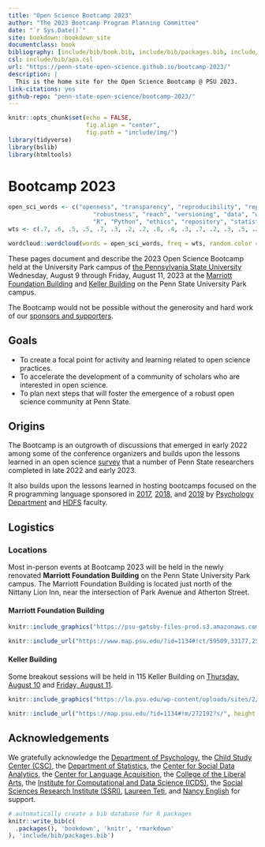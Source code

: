 ```yaml
--- 
title: "Open Science Bootcamp 2023"
author: "The 2023 Bootcamp Program Planning Committee"
date: "`r Sys.Date()`"
site: bookdown::bookdown_site
documentclass: book
bibliography: [include/bib/book.bib, include/bib/packages.bib, include/bib/bootcamp.bib]
csl: include/bib/apa.csl
url: "https://penn-state-open-science.github.io/bootcamp-2023/"
description: |
  This is the home site for the Open Science Bootcamp @ PSU 2023.
link-citations: yes
github-repo: "penn-state-open-science/bootcamp-2023/"
---
```


```r
knitr::opts_chunk$set(echo = FALSE,
                      fig.align = "center",
                      fig.path = "include/img/")
library(tidyverse)
library(bslib)
library(htmltools)
```

# Bootcamp 2023 {-}

```r
open_sci_words <- c("openness", "transparency", "reproducibility", "replication", "sharing",
                        "robustness", "reach", "versioning", "data", "wrangling", "crisis", "rigor",
                        "R", "Python", "ethics", "repository", "statistics", "scripts", "automation", "git", "preregistration")
wts <- c(.7, .6, .5, .5, .7, .3, .2, .2, .8, .4, .3, .7, .2, .3, .5, .2, .6, .3, .2, .2, .4)/4

wordcloud::wordcloud(words = open_sci_words, freq = wts, random.color = TRUE, rot.per = .25, colors = c("red", "blue", "orange", "yellow", "brown", "black", "aquamarine", "chartreuse", "coral", "bisque", "cyan", "darkmagenta")) # http://www.stat.columbia.edu/~tzheng/files/Rcolor.pdf
```

These pages document and describe the 2023 Open Science Bootcamp held at the University Park campus of [the Pennsylvania State University](https://www.psu.edu) Wednesday, August 9 through Friday, August 11, 2023 at the [Marriott Foundation Building](#marriott-fdn-bldg) and [Keller Building](#keller-bldg) on the Penn State University Park campus.

The Bootcamp would not be possible without the generosity and hard work of our [sponsors and supporters](#acknowledgements).

## Goals {-}

- To create a focal point for activity and learning related to open science practices.
- To accelerate the development of a community of scholars who are interested in open science.
- To plan next steps that will foster the emergence of a robust open science community at Penn State.

## Origins {-}

The Bootcamp is an outgrowth of discussions that emerged in early 2022 among some of the conference organizers and builds upon the lessons learned in an open science [survey](https://penn-state-open-science.github.io/survey-fall-2022/) that a number of Penn State researchers completed in late 2022 and early 2023.

It also builds upon the lessons learned in hosting bootcamps focused on the R programming language sponsored in [2017](https://psu-psychology.github.io/r-bootcamp/), [2018](https://psu-psychology.github.io/r-bootcamp-2018/), and [2019](https://psu-psychology.github.io/r-bootcamp-2019/) by [Psychology Department](https://psych.la.psu.edu) and [HDFS](https://hhd.psu.edu/hdfs) faculty.

## Logistics {-}

### Locations {-}

Most in-person events at Bootcamp 2023 will be held in the newly renovated **Marriott Foundation Building** on the Penn State University Park campus.
The Marriott Foundation Building is located just north of the Nittany Lion Inn, near the intersection of Park Avenue and Atherton Street.

#### Marriott Foundation Building  {- #marriott-fdn-bldg}

```r
knitr::include_graphics("https://psu-gatsby-files-prod.s3.amazonaws.com/s3fs-public/styles/4_3_2000w/public/Oak%20Building.jpeg?h=71976bb4&itok=AOCn0pbO")
```

```r
knitr::include_url("https://www.map.psu.edu/?id=1134#!ct/59509,33177,25403,26748,26749,26750,27255?m/336393?s/", height = "400px")
```

#### Keller Building {- #keller-bldg}

Some breakout sessions will be held in 115 Keller Building on [Thursday, August 10](#day_2) and [Friday, August 11](#day_3).

```r
knitr::include_graphics("https://la.psu.edu/wp-content/uploads/sites/2/2022/11/Keller-Building-April-2022-01.jpg")
```

```r
knitr::include_url("https://map.psu.edu/?id=1134#!m/272192?s/", height = "400px")
```

<!-- ### Remote participants {-} -->

<!-- Bootcamp 2023 will be streamed online at the following URL: -->

<!-- <https://psu.zoom.us/bootcamp-2023/> -->

<!-- All sessions will be recorded and made publicly available at a later date. -->

## Acknowledgements {-}

We gratefully acknowledge the [Department of Psychology](http://psych.la.psu.edu), the [Child Study Center (CSC)](https://csc.la.psu.edu), the [Department of Statistics](https://science.psu.edu/stat), the [Center for Social Data Analytics](https://soda.la.psu.edu), the [Center for Language Acquisition](https://language.la.psu.edu), the [College of the Liberal Arts](https://la.psu.edu), the [Institute for Computational and Data Science (ICDS)](https://icds.psu.edu), the [Social Sciences Research Institute (SSRI)](https://ssri.psu.edu), [Laureen Teti](https://psych.la.psu.edu/directory/laureen-teti-ph-d), and [Nancy English](https://psych.la.psu.edu/directory/nec101) for support.

```r
# automatically create a bib database for R packages
knitr::write_bib(c(
  .packages(), 'bookdown', 'knitr', 'rmarkdown'
), 'include/bib/packages.bib')
```
